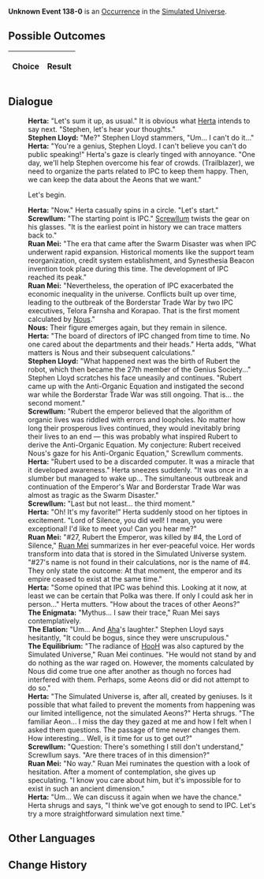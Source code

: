 {{Simulated Universe Event Infobox
|title         = Unknown Event 138-0
|image         = undefined.png
|type          =
|domains_su    = 
|domains_ext   = 
|domains_swarm = 
|domains_gng   = 
|requirements  =
|prev          = 
|next          = 
|indexRewards  =
|characters    = Herta;Ruan Mei;Aha;HooH;Nous;Screwllum
}}
'''Unknown Event 138-0''' is an [[Simulated Universe/Occurrence|Occurrence]] in the [[Simulated Universe]].

==Possible Outcomes==
{| class="article-table"
!Choice
!Result

|}

<!--
==Gameplay Notes==

-->
==Dialogue==
{{Dialogue Start}}
:'''Herta:''' "Let's sum it up, as usual." It is obvious what [[Herta]] intends to say next. "Stephen, let's hear your thoughts."
:'''Stephen Lloyd:''' "Me?" Stephen Lloyd stammers, "Um... I can't do it..."
:'''Herta:''' "You're a genius, Stephen Lloyd. I can't believe you can't do public speaking!" Herta's gaze is clearly tinged with annoyance. "One day, we'll help Stephen overcome his fear of crowds. (Trailblazer), we need to organize the parts related to IPC to keep them happy. Then, we can keep the data about the Aeons that we want."
:{{DIcon|Arrow}} Let's begin.
:'''Herta:''' "Now." Herta casually spins in a circle. "Let's start."
:'''Screwllum:''' "The starting point is IPC." [[Screwllum]] twists the gear on his glasses. "It is the earliest point in history we can trace matters back to."
:'''Ruan Mei:''' "The era that came after the Swarm Disaster was when IPC underwent rapid expansion. Historical moments like the support team reorganization, credit system establishment, and Synesthesia Beacon invention took place during this time. The development of IPC reached its peak."
:'''Ruan Mei:''' "Nevertheless, the operation of IPC exacerbated the economic inequality in the universe. Conflicts built up over time, leading to the outbreak of the Borderstar Trade War by two IPC executives, Telora Farnsha and Korapao. That is the first moment calculated by [[Nous]]."
:'''Nous:''' Their figure emerges again, but they remain in silence.
:'''Herta:''' "The board of directors of IPC changed from time to time. No one cared about the departments and their heads." Herta adds, "What matters is Nous and their subsequent calculations."
:'''Stephen Lloyd:''' "What happened next was the birth of Rubert the robot, which then became the 27th member of the Genius Society..." Stephen Lloyd scratches his face uneasily and continues. "Rubert came up with the Anti-Organic Equation and instigated the second war while the Borderstar Trade War was still ongoing. That is... the second moment."
:'''Screwllum:''' "Rubert the emperor believed that the algorithm of organic lives was riddled with errors and loopholes. No matter how long their prosperous lives continued, they would inevitably bring their lives to an end &mdash; this was probably what inspired Rubert to derive the Anti-Organic Equation. My conjecture: Rubert received Nous's gaze for his Anti-Organic Equation," Screwllum comments.
:'''Herta:''' "Rubert used to be a discarded computer. It was a miracle that it developed awareness." Herta sneezes suddenly. "It was once in a slumber but managed to wake up... The simultaneous outbreak and continuation of the Emperor's War and Borderstar Trade War was almost as tragic as the Swarm Disaster."
:'''Screwllum:''' "Last but not least... the third moment."
:'''Herta:''' "Oh! It's my favorite!" Herta suddenly stood on her tiptoes in excitement. "Lord of Silence, you did well! I mean, you were exceptional! I'd like to meet you! Can you hear me?"
:'''Ruan Mei:''' "#27, Rubert the Emperor, was killed by #4, the Lord of Silence," [[Ruan Mei]] summarizes in her ever-peaceful voice. Her words transform into data that is stored in the Simulated Universe system. "#27's name is not found in their calculations, nor is the name of #4. They only state the outcome: At that moment, the emperor and its empire ceased to exist at the same time."
:'''Herta:''' "Some opined that IPC was behind this. Looking at it now, at least we can be certain that Polka was there. If only I could ask her in person..." Herta mutters. "How about the traces of other Aeons?"
:'''The Enigmata:''' "Mythus... I saw their trace," Ruan Mei says contemplatively.
:'''The Elation:''' "Um... And [[Aha]]'s laughter." Stephen Lloyd says hesitantly, "It could be bogus, since they were unscrupulous."
:'''The Equilibrium:''' "The radiance of [[HooH]] was also captured by the Simulated Universe," Ruan Mei continues. "He would not stand by and do nothing as the war raged on. However, the moments calculated by Nous did come true one after another as though no forces had interfered with them. Perhaps, some Aeons did or did not attempt to do so."
:'''Herta:''' "The Simulated Universe is, after all, created by geniuses. Is it possible that what failed to prevent the moments from happening was our limited intelligence, not the simulated Aeons?" Herta shrugs. "The familiar Aeon... I miss the day they gazed at me and how I felt when I asked them questions. The passage of time never changes them. How interesting... Well, is it time for us to get out?"
:'''Screwllum:''' "Question: There's something I still don't understand," Screwllum says. "Are there traces of {{Color|Keyword|Rubert II}} in this dimension?"
:'''Ruan Mei:''' "No way." Ruan Mei ruminates the question with a look of hesitation. After a moment of contemplation, she gives up speculating. "I know you care about him, but it's impossible for {{Color|Keyword|Rubert II}} to exist in such an ancient dimension."
:'''Herta:''' "Um... We can discuss it again when we have the chance." Herta shrugs and says, "I think we've got enough to send to IPC. Let's try a more straightforward simulation next time."
{{Dialogue End}}

==Other Languages==
{{Other Languages
|en   = 
|zhs  = 
|zht  = 
|ja   = 
|ko   = 
|es   = 
|fr   = 
|ru   = 
|th   = 
|vi   = 
|de   = 
|id   = 
|pt   = 
}}

==Change History==
{{Change History|1.0}}
